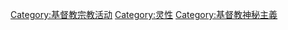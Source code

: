 [[Category:基督教宗教活动|Category:基督教宗教活动]]
[[Category:灵性|Category:灵性]]
[[Category:基督教神秘主義|Category:基督教神秘主義]]